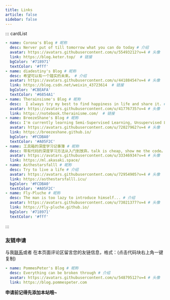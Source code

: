 ```yaml
---
title: Links
article: false
sidebar: false
---
```


<!--
普通卡片列表容器，可用于友情链接、项目推荐、古诗词展示等。
cardList 后面可跟随一个数字表示每行最多显示多少个，选值范围1~4，默认3。在小屏时会根据屏幕宽度减少每行显示数量。
-->

::: cardList
```yaml
- name: Corona's Blog # 昵称
  desc: Nerver put of till tomorrow what you can do today # 介绍
  avatar: https://avatars.githubusercontent.com/u/55493212?v=4 # 头像
  link: https://blog.keter.top/  # 链接
  bgColor: '#718971'
  textColor: '#fff'
- name: diadestiny's Blog # 昵称
  desc: 希望可以有一个踏实的未来。 # 介绍
  avatar: https://avatars.githubusercontent.com/u/44188454?v=4 # 头像
  link: https://blog.csdn.net/weixin_43723614  # 链接
  bgColor: '#CBEAFA'
  textColor: '#6854A1'
- name: Therainsisme's Blog # 昵称
  desc:  I always try my best to find happiness in life and share it. # 介绍
  avatar: https://avatars.githubusercontent.com/u/41776735?v=4 # 头像
  link: https://notebook.therainisme.com/  # 链接
- name: BreezeShane's Blog # 昵称
  desc: I'm currently learning Semi-Supervised Learning, Unsupervised Learning and Reinforcement Learning!!! # 介绍
  avatar: https://avatars.githubusercontent.com/u/72027962?v=4 # 头像
  link: https://breezeshane.github.io/
  bgColor: '#FCDBA0'
  textColor: '#A05F2C'
- name: 工具箱的深度学习记事簿 # 昵称
  desc: 带有代码的深度学习方法从入门到放弃。talk is cheap, show me the code。如果有用请施舍一个star。 # 介绍
  avatar: https://avatars.githubusercontent.com/u/33346934?v=4 # 头像
  link: https://ml.akasaki.space/
- name: Asthestarsfalll # 昵称
  desc: Try to live a life # 介绍
  avatar: https://avatars.githubusercontent.com/u/72954905?v=4 # 头像
  link: https://asthestarsfalll.icu/
  bgColor: '#FCDBA0'
  textColor: '#A05F2C'
- name: Fly-Pluche # 昵称
  desc: The man is too lazy to introduce himself... # 介绍
  avatar: https://avatars.githubusercontent.com/u/73021377?v=4 # 头像
  link: https://fly-pluche.github.io/
  bgColor: '#718971'
  textColor: '#fff'
```
:::

### 友链申请

与我[联系](/about/#联系)或者 在本页面评论区留言您的友链信息，格式：(点击代码块右上角一键复制)

```yaml
- name: PommesPeter's Blog # 昵称
  desc: Everything can be broken through # 介绍
  avatar: https://avatars.githubusercontent.com/u/54879512?v=4 # 头像
  link: https://blog.pommespeter.com
```

**申请前记得先添加本站哦~**